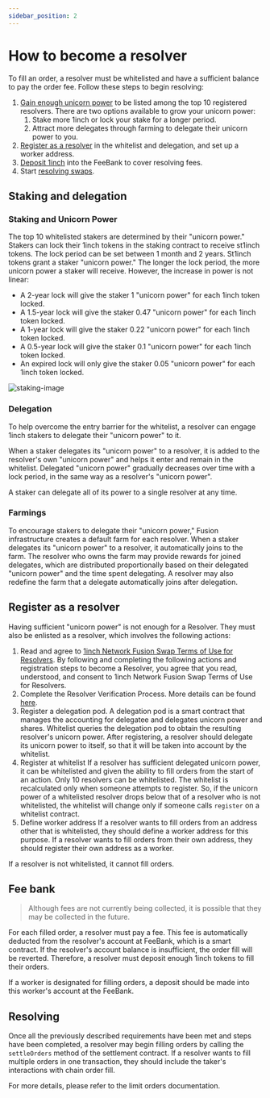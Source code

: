 ```yaml
---
sidebar_position: 2
---
```


# How to become a resolver

To fill an order, a resolver must be whitelisted and have a sufficient balance to pay the order fee. Follow these steps to begin resolving:

1. [Gain enough unicorn power](#staking-and-delegation) to be listed among the top 10 registered resolvers. There are two options available to grow your unicorn power:
    1. Stake more 1inch or lock your stake for a longer period.
    2. Attract more delegates through farming to delegate their unicorn power to you.
2. [Register as a resolver](#register-as-a-resolver) in the whitelist and delegation, and set up a worker address.
3. [Deposit 1inch](#fee-bank) into the FeeBank to cover resolving fees.
4. Start [resolving swaps](#resolving).

## Staking and delegation

### Staking and Unicorn Power

The top 10 whitelisted stakers are determined by their "unicorn power." Stakers can lock their 1inch tokens in the staking contract to receive st1inch tokens. The lock period can be set between 1 month and 2 years. St1inch tokens grant a staker "unicorn power." The longer the lock period, the more unicorn power a staker will receive. However, the increase in power is not linear:

- A 2-year lock will give the staker 1 "unicorn power" for each 1inch token locked.
- A 1.5-year lock will give the staker 0.47 "unicorn power" for each 1inch token locked.
- A 1-year lock will give the staker 0.22 "unicorn power" for each 1inch token locked.
- A 0.5-year lock will give the staker 0.1 "unicorn power" for each 1inch token locked.
- An expired lock will only give the staker 0.05 "unicorn power" for each 1inch token locked.

<img src='/img/fusion/staking-image.png' alt="staking-image"/>

### Delegation

To help overcome the entry barrier for the whitelist, a resolver can engage 1inch stakers to delegate their "unicorn power" to it.

When a staker delegates its "unicorn power" to a resolver, it is added to the resolver's own "unicorn power" and helps it enter and remain in the whitelist. Delegated "unicorn power" gradually decreases over time with a lock period, in the same way as a resolver's "unicorn power".

A staker can delegate all of its power to a single resolver at any time.

### Farmings

To encourage stakers to delegate their "unicorn power," Fusion infrastructure creates a default farm for each resolver. When a staker delegates its "unicorn power" to a resolver, it automatically joins to the farm. The resolver who owns the farm may provide rewards for joined delegates, which are distributed proportionally based on their delegated "unicorn power" and the time spent delegating. A resolver may also redefine the farm that a delegate automatically joins after delegation.

## Register as a resolver

Having sufficient "unicorn power" is not enough for a Resolver. They must also be enlisted as a resolver, which involves the following actions:

1. Read and agree to [1inch Network Fusion Swap Terms of Use for Resolvers](/img/fusion/1inch-Network-Fusion-Swap-Terms-of-Use-for-Resolvers.pdf).
By following and completing the following actions and registration steps to become a Resolver, you agree that you read, understood, and consent to 1inch Network Fusion Swap Terms of Use for Resolvers.
2. Complete the Resolver Verification Process.
More details can be found [here](resolver-verification).
3. Register a delegation pod.
A delegation pod is a smart contract that manages the accounting for delegatee and delegates unicorn power and shares. Whitelist queries the delegation pod to obtain the resulting resolver's unicorn power. After registering, a resolver should delegate its unicorn power to itself, so that it will be taken into account by the whitelist.
4. Register at whitelist
If a resolver has sufficient delegated unicorn power, it can be whitelisted and given the ability to fill orders from the start of an action. Only 10 resolvers can be whitelisted. The whitelist is recalculated only when someone attempts to register. So, if the unicorn power of a whitelisted resolver drops below that of a resolver who is not whitelisted, the whitelist will change only if someone calls `register` on a whitelist contract.
5. Define worker address 
If a resolver wants to fill orders from an address other that is whitelisted, they should define a worker address for this purpose. If a resolver wants to fill orders from their own address, they should register their own address as a worker.

If a resolver is not whitelisted, it cannot fill orders.

## Fee bank

> Although fees are not currently being collected, it is possible that they may be collected in the future.
> 

For each filled order, a resolver must pay a fee. This fee is automatically deducted from the resolver's account at FeeBank, which is a smart contract. If the resolver's account balance is insufficient, the order fill will be reverted. Therefore, a resolver must deposit enough 1inch tokens to fill their orders.

If a worker is designated for filling orders, a deposit should be made into this worker's account at the FeeBank.

## Resolving

Once all the previously described requirements have been met and steps have been completed, a resolver may begin filling orders by calling the `settleOrders` method of the settlement contract. If a resolver wants to fill multiple orders in one transaction, they should include the taker's interactions with chain order fill.

For more details, please refer to the limit orders documentation.